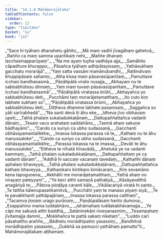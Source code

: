 ```yaml
---
title: "14.1.8 Mahāmorajātaka"
tableOfContents: false
sidebar:
  order: 12
type: "tipitaka"
basket: "su"
book: "ja1"
---
```



<DynamicBreadcrumb />

<Division number="143" book="ja1">

<Paragraph number="2697" type="verses" book="ja1">
_“Sace hi tyāhaṃ dhanahetu gāhito,_  
_Mā maṃ vadhī jīvagāhaṃ gahetvā;_  
_Rañño ca maṃ samma upantikaṃ nehi,_  
_Maññe dhanaṃ lacchasinapparūpaṃ”._  

</Paragraph>

</Division>
<Division number="144" book="ja1">

<Paragraph number="2698" type="verses" book="ja1">
_“Na me ayaṃ tuyha vadhāya ajja,_  
_Samāhito cāpadhure khurappo;_  
_Pāsañca tyāhaṃ adhipātayissaṃ,_  
_Yathāsukhaṃ gacchatu morarājā”._  

</Paragraph>

</Division>
<Division number="145" book="ja1">

<Paragraph number="2699" type="verses" book="ja1">
_“Yaṃ satta vassāni mamānubandhi,_  
_Rattindivaṃ khuppipāsaṃ sahanto;_  
_Atha kissa maṃ pāsavasūpanītaṃ,_  
_Pamuttave icchasi bandhanasmā._  

</Paragraph>

</Division>
<Division number="146" book="ja1">

<Paragraph number="2700" type="verses" book="ja1">
_Pāṇātipātā virato nusajja,_  
_Abhayaṃ nu te sabbabhūtesu dinnaṃ;_  
_Yaṃ maṃ tuvaṃ pāsavasūpanītaṃ,_  
_Pamuttave icchasi bandhanasmā”._  

</Paragraph>

</Division>
<Division number="147" book="ja1">

<Paragraph number="2701" type="verses" book="ja1">
_“Pāṇātipātā viratassa brūhi,_  
_Abhayañca yo sabbabhūtesu deti;_  
_Pucchāmi taṃ morarājetamatthaṃ,_  
_Ito cuto kiṃ labhate sukhaṃ so”._  

</Paragraph>

</Division>
<Division number="148" book="ja1">

<Paragraph number="2702" type="verses" book="ja1">
_“Pāṇātipātā viratassa brūmi,_  
_Abhayañca yo sabbabhūtesu deti;_  
_Diṭṭheva dhamme labhate pasaṃsaṃ,_  
_Saggañca so yāti sarīrabhedā”._  

</Paragraph>

</Division>
<Division number="149" book="ja1">

<Paragraph number="2703" type="verses" book="ja1">
_“Na santi devā iti āhu eke,_  
_Idheva jīvo vibhavaṃ upeti;_  
_Tathā phalaṃ sukatadukkaṭānaṃ,_  
_Dattupaññattañca vadanti dānaṃ;_  
_Tesaṃ vaco arahataṃ saddahāno,_  
_Tasmā ahaṃ sakuṇe bādhayāmi”._  

</Paragraph>

</Division>
<Division number="150" book="ja1">

<Paragraph number="2704" type="verses" book="ja1">
_“Cando ca suriyo ca ubho sudassanā,_  
_Gacchanti obhāsayamantalikkhe;_  
_Imassa lokassa parassa vā te,_  
_Kathaṃ nu te āhu manussaloke”._  

</Paragraph>

</Division>
<Division number="151" book="ja1">

<Paragraph number="2705" type="verses" book="ja1">
_“Cando ca suriyo ca ubho sudassanā,_  
_Gacchanti obhāsayamantalikkhe;_  
_Parassa lokassa na te imassa,_  
_Devāti te āhu manussaloke”._  

</Paragraph>

</Division>
<Division number="152" book="ja1">

<Paragraph number="2706" type="verses" book="ja1">
_“Ettheva te nīhatā hīnavādā,_  
_Ahetukā ye na vadanti kammaṃ;_  
_Tathā phalaṃ sukatadukkaṭānaṃ,_  
_Dattupaññattaṃ ye ca vadanti dānaṃ”._  

</Paragraph>

</Division>
<Division number="153" book="ja1">

<Paragraph number="2707" type="verses" book="ja1">
_“Addhā hi saccaṃ vacanaṃ tavedaṃ,_  
_Kathañhi dānaṃ aphalaṃ bhaveyya;_  
_Tathā phalaṃ sukatadukkaṭānaṃ,_  
_Dattupaññattañca kathaṃ bhaveyya._  

</Paragraph>

</Division>
<Division number="154" book="ja1">

<Paragraph number="2708" type="verses" book="ja1">
_Kathaṃkaro kintikaro kimācaraṃ,_  
_Kiṃ sevamāno kena tapoguṇena;_  
_Akkhāhi me morarājetamatthaṃ,_  
_Yathā ahaṃ no nirayaṃ pateyyaṃ”._  

</Paragraph>

</Division>
<Division number="155" book="ja1">

<Paragraph number="2709" type="verses" book="ja1">
_“Ye keci atthi samaṇā pathabyā,_  
_Kāsāyavatthā anagāriyā te;_  
_Pātova piṇḍāya caranti kāle,_  
_Vikālacariyā viratā hi santo._  

</Paragraph>

</Division>
<Division number="156" book="ja1">

<Paragraph number="2710" type="verses" book="ja1">
_Te tattha kālenupasaṅkamitvā,_  
_Pucchāhi yaṃ te manaso piyaṃ siyā;_  
_Te te pavakkhanti yathāpajānaṃ,_  
_Imassa lokassa parassa catthaṃ”._  

</Paragraph>

</Division>
<Division number="157" book="ja1">

<Paragraph number="2711" type="verses" book="ja1">
_“Tacaṃva jiṇṇaṃ urago purāṇaṃ,_  
_Paṇḍūpalāsaṃ harito dumova;_  
_Esappahīno mama luddabhāvo,_  
_Jahāmahaṃ luddakabhāvamajja._  

</Paragraph>

</Division>
<Division number="158" book="ja1">

<Paragraph number="2712" type="verses" book="ja1">
_Ye cāpi me sakuṇā atthi baddhā,_  
_Satāninekāni nivesanasmiṃ;_  
_Tesampahaṃ jīvitamajja dammi,_  
_Mokkhañca te pattā sakaṃ niketaṃ”._  

</Paragraph>

</Division>
<Division number="159" book="ja1">

<Paragraph number="2713" type="verses" book="ja1">
_“Luddo carī pāsahattho araññe,_  
_Bādhetu morādhipatiṃ yasassiṃ;_  
_Bandhitvā morādhipatiṃ yasassiṃ,_  
_Dukkhā sa pamucci yathāhaṃ pamutto”ti._  


</Paragraph>
</Division>

<Paragraph number="2714" type="center" book="ja1">
Mahāmorajātakaṃ aṭṭhamaṃ.
</Paragraph>